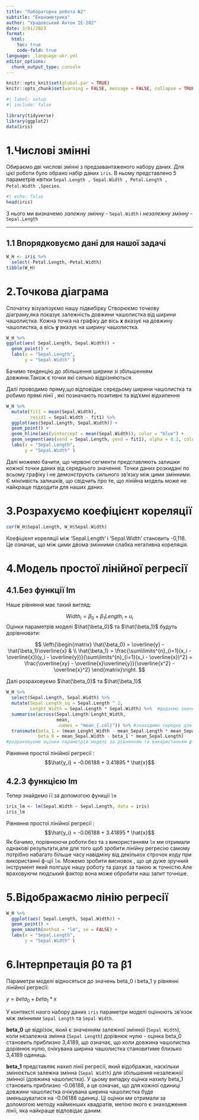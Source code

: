 ---
title: "Лабораторна робота №2"
subtitle: "Економетрика"
author: "Урадовський Антон IE-202"
date: 3/01/2023
format: 
  html:
    toc: true
    code-fold: true
language: _language-ukr.yml
editor_options: 
  chunk_output_type: console
---

```{r setup-03, echo = FALSE, purl = FALSE, cache = FALSE, include=FALSE}
knitr::opts_knit$set(global.par = TRUE)
knitr::opts_chunk$set(warning = FALSE, message = FALSE, collapse = TRUE, out.width = '100%', cache = TRUE)
```


```{r}
#| label: setup
#| include: false

library(tidyverse)
library(ggplot2)
data(iris)
```


# 1.Числові змінні
Обираємо дві числові змінні з предзавантаженого набору даних. Для цієї роботи було обрано набір даних `iris`.
В ньому представлено 5 параметрів квітки `Sepal.Length , Sepal.Width , Petal.Length , Petal.Width ,Species`.

```{r}
#| echo: false
head(iris)
```

З нього ми визначемо *залежну змінну* - `Sepal.Width` і *незалежну змінну* - `Sepal.Length`

---
## 1.1 Впорядковуємо дані для нашої задачі

```{r}
W_H <- iris %>%
  select(-Petal.Length,-Petal.Width)
tibble(W_H)
```

# 2.Точкова діаграма

Спочатку візуалізуємо нашу підвибірку
Cтворюємо точкову діаграму,яка показує залежність довжини чашолистка від ширини чашолистка.
Кожна точка на графіку де вісь **x** вказує на довжину чашолистка, а вісь **у** вказує на ширину чашолистка.

```{r}
W_H %>% 
ggplot(aes( Sepal.Length, Sepal.Width)) +
  geom_point() +
  labs(x = "Sepal.Length",
       y = "Sepal.Width" )
```

Бачимо тенденцію до збільшення ширини зі збільшенням довжини.Також є точки які сильно відрізняються.

Далі проводимо пряму,що відповідає середьому ширини чашолистка та робимо прямі лінії , які позначають позитивні та від'ємні відхилення

```{r}
W_H %>% 
  mutate(fit1 = mean(Sepal.Width),
         resid1 = Sepal.Width - fit1) %>% 
  ggplot(aes(Sepal.Length, Sepal.Width)) +
  geom_point() +
  geom_hline(aes(yintercept = mean(Sepal.Width)), color = "blue") +
  geom_segment(aes(xend = Sepal.Length, yend = fit1), alpha = 0.2, color = "red") + 
  labs(x = "Sepal.Length",
       y = "Sepal.Width" )
```

Далі можемо бачити, що червоні сегменти представляють залишки кожної точки даних від середнього значення. Точки даних розкидані по всьому графіку і не демонструють сильного зв’язку між цими змінними. Є мінливість залишків, що свідчить про те, що лінійна модель може не найкраще підходити для наших даних.


# 3.Розрахуємо коефіцієнт кореляції

```{r}
cor(W_H$Sepal.Length, W_H$Sepal.Width)
```

Коефіцієнт кореляції між 'Sepal.Length' і 'Sepal.Width' становить -0,118. Це означає, що між цими двома змінними слабка негативна кореляція.

# 4.Модель простої лінійної регресії

## 4.1.Без функції lm

Наше рівняння має такий вигляд: 

$$
Width_i = \beta_0 + \beta_1Length_i + u_i
$$
Оцінки параметрів моделі $\hat{\beta_0}$ та $\hat{\beta_1}$ будуть дорівнювати:

$$
\left\{\begin{matrix}
\hat{\beta_0} = \overline{y} - \hat{\beta_1}\overline{x} & \\ 
\hat{\beta_1} = \frac{\sum\limits^{n}_{i=1}(x_i - \overline{x})(y_i - \overline{y})}{\sum\limits^{n}_{i=1}(x_i - \overline{x})^2} = \frac{\overline{xy} - \overline{x}\overline{y}}{\overline{x^2} - \overline{x}^2}
\end{matrix}\right.
$$


Далі розраховуємо $\hat{\beta_0}$ та $\hat{\beta_1}$

```{r}
W_H %>%
  select(Sepal.Length, Sepal.Width) %>% 
  mutate(Sepal.Length_sq = Sepal.Length ^ 2,
         Lenght_Width = Sepal.Length * Sepal.Width) %>%  #додаємо значення
  summarise(across(Sepal.Length:Lenght_Width,
                   mean,
                   .names = "mean_{.col}")) %>% #знаходимо середнє для всіх стовпчиків
  transmute(beta_1 = (mean_Lenght_Width - mean_Sepal.Length * mean_Sepal.Width)/(mean_Sepal.Length_sq - mean_Sepal.Length^2),
            beta_0 = mean_Sepal.Width - beta_1 * mean_Sepal.Length) 
#розраховуємо оцінки параметрів моделі за рівнянням та використанням ф-ції transnutate яка працює як mutate ,але не повертає наші початкові дані
```

Рівняння простої лінійної регресії : 
$$\hat{y_i} = -0.06188 + 3.41895 * \hat{x}$$

## 4.2.З функцією lm

Тепер знайдемо її за допомогою функції `lm`

```{r}
iris_lm <- lm(Sepal.Width ~ Sepal.Length, data = iris)
iris_lm
```


Рівняння простої лінійної регресії : 
$$\hat{y_i} = -0.06188  + 3.41895 * \hat{x}$$
Як бачимо, порівнюючи роботи без та з використанням `lm` ми отримали однакові результати,але для того щоб зробити лінійну регресію самому потрібно набагато більше часу навідміну від декількох строчок коду при використанні ф-ції `lm`. Можемо зробити висновок , що це дуже зручний інструмент який полгшує нашу роботу та рахує за такою ж точністю.Але враховуючи людський фактор вона може обробити наш запит точніше.

# 5.Відображаємо лінію регресії

```{r}
W_H %>% 
  ggplot(aes( Sepal.Length, Sepal.Width)) +
  geom_point() +
  geom_smooth(method = "lm", se = FALSE) +
  labs(x = "Sepal.Length",
       y = "Sepal.Width" )
```

# 6.Інтерпретація β0 та β1

Параметри моделі відносяться до значень beta_0 і beta_1 у рівнянні лінійної регресії:

$y = beta_0 + beta_1*x$

У контексті наого набору даних `iris` параметри моделі оцінюють зв’язок між змінними `Sepal Length` та `Sepal Width`.

**beta_0** це відрізок, який є значенням залежної змінної (`Sepal Width`), коли незалежна змінна (`Sepal Length`) дорівнює нулю - оцінка  beta_0 становить приблизно 3,4189, що означає, що коли довжина чашолистка дорівнює нулю, очікувана ширина чашолистка становитиме близько 3,4189 одиниць.

**beta_1** представляє нахил лінії регресії, який відображає, наскільки змінюється залежна змінна (`Sepal Width`) для  збільшення незалежної змінної (довжина чашолистка). У цьому випадку оцінка нахилу beta_1 становить приблизно -0.06188, а це означає, що для кожної одиниці довжини чашолистка очікувана ширина чашолистка буде зменьшуватися на -0.06188 одиниці.
Ці оцінки ми отримали за допомогою методу найменших квадратів, метою якого є знаходження лінії, яка найкраще відповідає даним.




